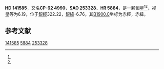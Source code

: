 {{Starbox begin
| name = HD 141585
}}
{{Starbox observe
| epoch = [[J2000.0|J2000.0]]
| constell = {{星座名待查}}<ref name=SIMBAD>{{cite web
 | url=http://simbad.u-strasbg.fr/simbad/sim-id?Ident=HR+5884
 | title =Pulsating variable Star
 | publisher=Centre de Données astronomiques de Strasbourg
 | work=SIMBAD
 | accessdate=2012-07-13}}</ref><ref name=DATA>{{cite web
 | url=http://vizier.u-strasbg.fr/viz-bin/VizieR-5?-out.add=.&-source=5050&-corr=PK=HR&-out.max=9999&HR=5884
 | title=VizieR Detailed Page
 | accessdate=2012-07-13
 | archive-date=2016-03-04
 | archive-url=https://web.archive.org/web/20160304223501/http://vizier.u-strasbg.fr/viz-bin/VizieR-5?-out.add=.&-source=5050&-corr=PK=HR&-out.max=9999&HR=5884
 | dead-url=no
 }}</ref>
| 星官 = 
| ra = {{RA|15|53|22.8}}<ref name=SIMBAD /><ref name=DATA />
| dec = {{DEC|-62|36|25}}<ref name=SIMBAD /><ref name=DATA />
| appmag_v = 6.19<ref name=SIMBAD /><ref name=DATA />
}}
{{Starbox character
| class = K3III<ref name=SIMBAD /><ref name=DATA />
| b-v = 1.47<ref name=SIMBAD /><ref name=DATA />
| u-b = <ref name=SIMBAD /><ref name=DATA />
| r-i = <ref name=SIMBAD /><ref name=DATA />
| variable = 
}}
{{Starbox astrometry
| radial_v = 
| prop_mo_ra = 8
| parallax = 
| p_error = 
}}
{{Starbox catalog
| names =CP-62 4990，[[SAO星表|SAO]] 253328，[[HD星表|HD]] 141585，[[HR星表|HR]] 5884}}
{{Starbox reference |Simbad=HR+5884}}
{{Starbox end}}

'''HD 141585'''，又名'''CP-62 4990'''，'''SAO 253328'''、'''HR 5884'''，是一颗恒星<ref name=SIMBAD /><ref name=DATA />，视星等为6.19，位于[[銀道座標系|銀經]]322.22，[[銀道座標系|銀緯]]-6.76，其[[B1900.0|B1900.0]]坐标为赤經{{RA|15|44|40}}，赤緯{{DEC|-62|-6.76|19}}。

== 参考文献 ==
{{reflist}}

{{star-stub}}

[[Category:HD和HDE天體|141585]]
[[Category:HR天體|5884]]
[[Category:SAO天體|253328]]